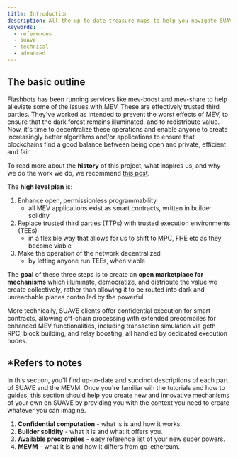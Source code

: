 ```yaml
---
title: Introduction
description: All the up-to-date treasure maps to help you navigate SUAVE like the pirate you were born to be
keywords:
  - references
  - suave
  - technical
  - advanced
---
```


## The basic outline

Flashbots has been running services like mev-boost and mev-share to help alleviate some of the issues with MEV. These are effectively trusted third parties. They've worked as intended to prevent the worst effects of MEV, to ensure that the dark forest remains illuminated, and to redistribute value. Now, it's time to decentralize these operations and enable anyone to create increasingly better algorithms and/or applications to ensure that blockchains find a good balance between being open and private, efficient and fair.

To read more about the **history** of this project, what inspires us, and why we do the work we do, we recommend [this post](https://writings.flashbots.net/the-future-of-mev-is-suave).

The **high level plan** is:

1. Enhance open, permissionless programmability 
    - all MEV applications exist as smart contracts, written in builder solidity
2. Replace trusted third parties (TTPs) with trusted execution environments (TEEs)
    - in a flexible way that allows for us to shift to MPC, FHE etc as they become viable
3. Make the operation of the network decentralized
    - by letting anyone run TEEs, when viable

The **goal** of these three steps is to create an **open marketplace for mechanisms** which illuminate, democratize, and distribute the value we create collectively, rather than allowing it to be routed into dark and unreachable places controlled by the powerful. 

More technically, SUAVE clients offer confidential execution for smart contracts, allowing off-chain processing with extended precompiles for enhanced MEV functionalities, including transaction simulation via geth RPC, block building, and relay boosting, all handled by dedicated execution nodes.

## *Refers to notes

In this section, you'll find up-to-date and succinct descriptions of each part of SUAVE and the MEVM. Once you're familiar wih the tutorials and how to guides, this section should help you create new and innovative mechanisms of your own on SUAVE by providing you with the context you need to create whatever you can imagine.

1. **Confidential computation** - what is is and how it works.
2. **Builder solidity** - what it is and what it offers you. 
3. **Available precompiles** - easy reference list of your new super powers.
4. **MEVM** - what it is and how it differs from go-ethereum.